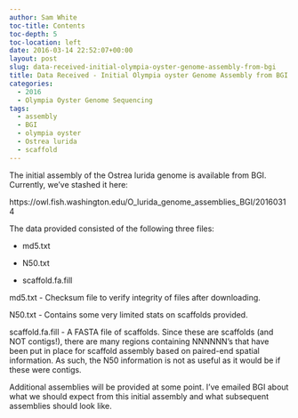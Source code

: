 ```yaml
---
author: Sam White
toc-title: Contents
toc-depth: 5
toc-location: left
date: 2016-03-14 22:52:07+00:00
layout: post
slug: data-received-initial-olympia-oyster-genome-assembly-from-bgi
title: Data Received - Initial Olympia oyster Genome Assembly from BGI
categories:
  - 2016
  - Olympia Oyster Genome Sequencing
tags:
  - assembly
  - BGI
  - olympia oyster
  - Ostrea lurida
  - scaffold
---
```


The initial assembly of the Ostrea lurida genome is available from BGI. Currently, we've stashed it here:

https://owl.fish.washington.edu/O_lurida_genome_assemblies_BGI/20160314

The data provided consisted of the following three files:




    
  * md5.txt

    
  * N50.txt

    
  * scaffold.fa.fill



md5.txt - Checksum file to verify integrity of files after downloading.

N50.txt - Contains some very limited stats on scaffolds provided.

scaffold.fa.fill - A FASTA file of scaffolds. Since these are scaffolds (and NOT contigs!), there are many regions containing NNNNNN's that have been put in place for scaffold assembly based on paired-end spatial information. As such, the N50 information is not as useful as it would be if these were contigs.

Additional assemblies will be provided at some point. I've emailed BGI about what we should expect from this initial assembly and what subsequent assemblies should look like.
